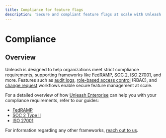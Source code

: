 ```yaml
---
title: Compliance for feature flags
description: 'Secure and compliant feature flags at scale with Unleash.'
---
```


# Compliance

## Overview

Unleash is designed to help organizations meet strict compliance requirements, supporting frameworks like [FedRAMP](https://www.fedramp.gov), [SOC 2](https://www.aicpa-cima.com/topic/audit-assurance/audit-and-assurance-greater-than-soc-2), [ISO 27001](https://en.wikipedia.org/wiki/ISO/IEC_27001), and more. Features such as [audit logs](/reference/events#event-log), [role-based access control](/reference/rbac) (RBAC), and [change request](/reference/change-requests) workflows enable secure feature management at scale.

For a detailed overview of how [Unleash Enterprise](https://www.getunleash.io/pricing) can help you with your compliance requirements, refer to our guides:
- [FedRAMP](/using-unleash/compliance/fedramp)
- [SOC 2 Type II](/using-unleash/compliance/soc2)
- [ISO 27001](/using-unleash/compliance/iso27001)


For information regarding any other frameworks, [reach out to us](mailto:sales@getunleash.io).
